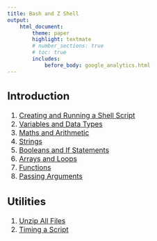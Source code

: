 ```yaml
---
title: Bash and Z Shell
output:
    html_document:
        theme: paper
        highlight: textmate
        # number_sections: true
        # toc: true
        includes:
            before_body: google_analytics.html
---
```


<font size="3">

## Introduction
1. [Creating and Running a Shell Script](bash/intro/myscript.html)
2. [Variables and Data Types](bash/intro/variables.html)
3. [Maths and Arithmetic](bash/intro/maths.html)
4. [Strings](bash/intro/strings.html)
5. [Booleans and If Statements](bash/intro/booleans.html)
6. [Arrays and Loops](bash/intro/arrays_loops.html)
7. [Functions](bash/intro/functions.html)
8. [Passing Arguments](bash/intro/passing_arguments.html)

## Utilities
1. [Unzip All Files](bash/utilities/unzip_all.html)
2. [Timing a Script](bash/utilities/timing_a_script.html)

</font>

